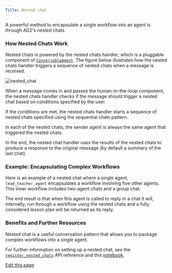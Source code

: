 ```yaml
---
Title: Nested chat
---
```


A powerful method to encapsulate a single workflow into an agent is through AG2's nested chats.

### How Nested Chats Work

Nested chats is powered by the nested chats handler, which is a pluggable component of [`ConversableAgent`](/docs/api-reference/autogen/ConversableAgent). The figure below illustrates how the nested chats handler triggers a sequence of nested chats when a message is received.

![nested_chat](../assets/nested-chats.png)

When a message comes in and passes the human-in-the-loop component, the nested chats handler checks if the message should trigger a nested chat based on conditions specified by the user.

If the conditions are met, the nested chats handler starts a sequence of nested chats specified using the sequential chats pattern.

In each of the nested chats, the sender agent is always the same agent that triggered the nested chats.

In the end, the nested chat handler uses the results of the nested chats to produce a response to the original message (by default a summary of the last chat).

### Example: Encapsulating Complex Workflows

Here is an example of a nested chat where a single agent, `lead_teacher_agent` encapsulates a workflow involving five other agents. This inner workflow includes two-agent chats and a group chat.

The end result is that when this agent is called to reply in a chat it will, internally, run through a workflow using the nested chats and a fully considered lesson plan will be returned as its reply.


<Example/>

### Benefits and Further Resources

Nested chat is a useful conversation pattern that allows you to package complex workflows into a single agent.

For further information on setting up a nested chat, see the [`register_nested_chats`](/docs/api-reference/autogen/ConversableAgent#register-nested-chats) API reference and this [notebook](/docs/use-cases/notebooks/notebooks/agentchat_nested_chats_chess).

<div className="edit-url-container">
    <a className="edit-url" href="https://github.com/ag2ai/ag2/edit/main/website/docs/user-guide/advanced-concepts/orchestration/nested-chat.mdx" target='_blank'><Icon icon="pen" iconType="solid" size="13px"/> Edit this page</a>
</div>
